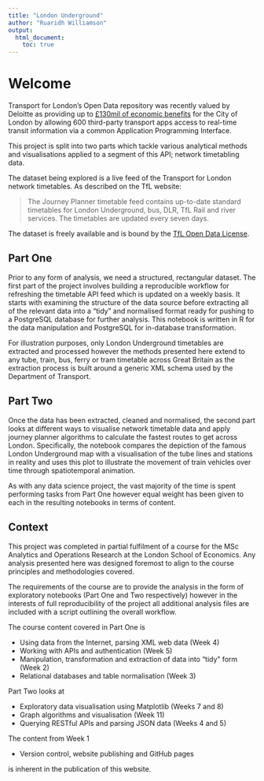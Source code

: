 ```yaml
---
title: "London Underground"
author: "Ruaridh Williamson"
output:
  html_document:
    toc: true
---
```


# Welcome

Transport for London's Open Data repository was recently valued by Deloitte
as providing up to [£130mil of economic benefits][1] for the City of London by
allowing 600 third-party transport apps access to real-time transit information
via a common Application Programming Interface.

[1]: https://tfl.gov.uk/info-for/media/press-releases/2017/october/tfl-s-free-open-data-boosts-london-s-economy

This project is split into two parts which tackle various analytical methods
and visualisations applied to a segment of this API; network timetabling data.

The dataset being explored is a live feed of the Transport for London
network timetables. As described on the TfL website:

> The Journey Planner timetable feed contains up-to-date standard
> timetables for London Underground, bus, DLR, TfL Rail and river
> services. The timetables are updated every seven days. 

The dataset is freely available and is bound by the [TfL Open Data License](https://tfl.gov.uk/corporate/terms-and-conditions/transport-data-service).

## Part One

Prior to any form of analysis, we need a structured, rectangular dataset.
The first part of the project involves building a reproducible workflow for
refreshing the timetable API feed which is updated on a weekly basis.
It starts with examining the structure of the data source before
extracting all of the relevant data into a "tidy" and normalised format
ready for pushing to a PostgreSQL database for further analysis.
This notebook is written in R for the data manipulation
and PostgreSQL for in-database transformation.

For illustration purposes, only London Underground timetables are extracted
and processed however the methods presented here extend to any tube, train,
bus, ferry or tram timetable across Great Britain as the extraction process
is built around a generic XML schema used by the Department of Transport.

## Part Two

Once the data has been extracted, cleaned and normalised, the
second part looks at different ways to visualise network timetable data
and apply journey planner algorithms to calculate the fastest routes
to get across London. Specifically, the notebook compares the depiction
of the famous London Underground map with a visualisation of the tube lines
and stations in reality and uses this plot to illustrate the movement of
train vehicles over time through spatiotemporal animation.

As with any data science project, the vast majority
of the time is spent performing tasks from Part One however equal weight
has been given to each in the resulting notebooks in terms of content.

## Context

This project was completed in partial fulfilment of a course for the MSc Analytics and
Operations Research at the London School of Economics. Any analysis presented here
was designed foremost to align to the course principles and methodologies covered.

The requirements of the course are to provide the analysis in the form of exploratory
notebooks (Part One and Two respectively) however in the interests of full reproducibility
of the project all additional analysis files are included with a script outlining
the overall workflow.

The course content covered in Part One is

- Using data from the Internet, parsing XML web data (Week 4)
- Working with APIs and authentication (Week 5)
- Manipulation, transformation and extraction of data into "tidy" form (Week 2)
- Relational databases and table normalisation (Week 3)

Part Two looks at

- Exploratory data visualisation using Matplotlib (Weeks 7 and 8)
- Graph algorithms and visualisation (Week 11)
- Querying RESTful APIs and parsing JSON data (Weeks 4 and 5)

The content from Week 1

- Version control, website publishing and GitHub pages

is inherent in the publication of this website.
